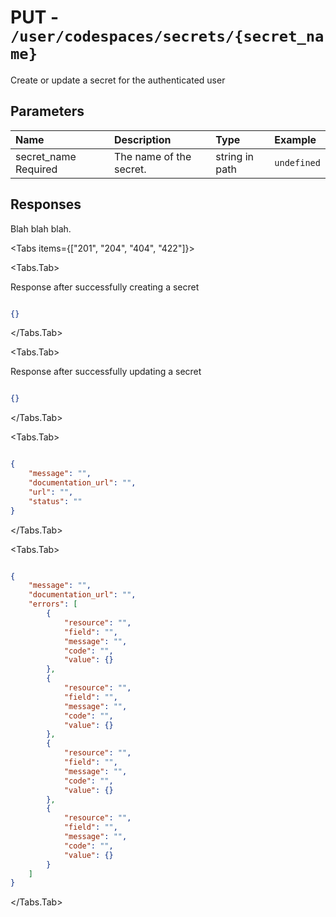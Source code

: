 
# PUT - `/user/codespaces/secrets/{secret_name}`

Create or update a secret for the authenticated user

## Parameters

| Name | Description | Type | Example |
| :---- | :---- | :---- | :---- |
| secret_name <span class="bg-blue-100 text-blue-800 text-xs font-medium me-2 px-2.5 py-0.5 rounded dark:bg-blue-900 dark:text-blue-300">Required</span> | The name of the secret. | string in path | `undefined` |

## Responses

Blah blah blah.

<Tabs items={["201", "204", "404", "422"]}>

<Tabs.Tab>

Response after successfully creating a secret

```json

{}

```

</Tabs.Tab>

<Tabs.Tab>

Response after successfully updating a secret

```json

{}

```

</Tabs.Tab>

<Tabs.Tab>



```json

{
    "message": "",
    "documentation_url": "",
    "url": "",
    "status": ""
}

```

</Tabs.Tab>

<Tabs.Tab>



```json

{
    "message": "",
    "documentation_url": "",
    "errors": [
        {
            "resource": "",
            "field": "",
            "message": "",
            "code": "",
            "value": {}
        },
        {
            "resource": "",
            "field": "",
            "message": "",
            "code": "",
            "value": {}
        },
        {
            "resource": "",
            "field": "",
            "message": "",
            "code": "",
            "value": {}
        },
        {
            "resource": "",
            "field": "",
            "message": "",
            "code": "",
            "value": {}
        }
    ]
}

```

</Tabs.Tab>

</Tabs>